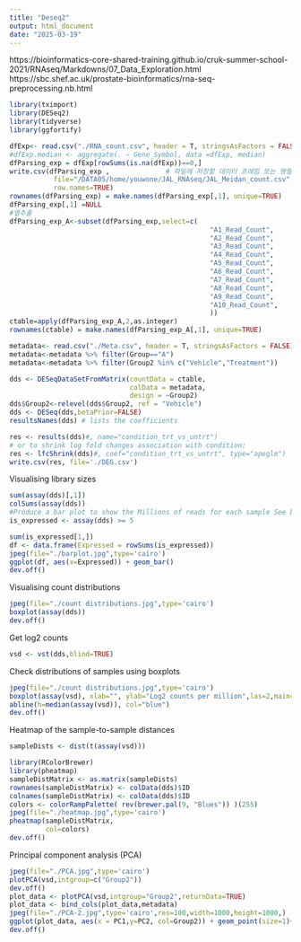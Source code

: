```yaml
---
title: "Deseq2"
output: html_document
date: "2025-03-19"
---
```



https://bioinformatics-core-shared-training.github.io/cruk-summer-school-2021/RNAseq/Markdowns/07_Data_Exploration.html
https://sbc.shef.ac.uk/prostate-bioinformatics/rna-seq-preprocessing.nb.html

```r
library(tximport)
library(DESeq2)
library(tidyverse)
library(ggfortify)
```



```r
dfExp<- read.csv("./RNA_count.csv", header = T, stringsAsFactors = FALSE)
#dfExp.median <- aggregate(. ~ Gene_Symbol, data =dfExp, median)
dfParsing_exp = dfExp[rowSums(is.na(dfExp))==0,]
write.csv(dfParsing_exp ,              # 파일에 저장할 데이터 프레임 또는 행렬
           file="/DATA05/home/youwone/JAL_RNAseq/JAL_Meidan_count.csv",        # 데이터를 저장할 파일명
           row.names=TRUE)
rownames(dfParsing_exp) = make.names(dfParsing_exp[,1], unique=TRUE)
dfParsing_exp[,1] =NULL
#열추출
dfParsing_exp_A<-subset(dfParsing_exp,select=c(
                                                  "A1_Read_Count",
                                                  "A2_Read_Count",
                                                  "A3_Read_Count",
                                                  "A4_Read_Count",
                                                  "A5_Read_Count",
                                                  "A6_Read_Count",
                                                  "A7_Read_Count",
                                                  "A8_Read_Count",
                                                  "A9_Read_Count",
                                                  "A10_Read_Count",
                                                  ))
ctable=apply(dfParsing_exp_A,2,as.integer)
rownames(ctable) = make.names(dfParsing_exp_A[,1], unique=TRUE)

```

```r
metadata<- read.csv("./Meta.csv", header = T, stringsAsFactors = FALSE)
metadata<-metadata %>% filter(Group=="A")
metadata<-metadata %>% filter(Group2 %in% c("Vehicle","Treatment"))
```

```r
dds <- DESeqDataSetFromMatrix(countData = ctable,
                              colData = metadata,
                              design = ~Group2)
dds$Group2<-relevel(dds$Group2, ref = "Vehicle")
dds <- DESeq(dds,betaPrior=FALSE)
resultsNames(dds) # lists the coefficients

res <- results(dds)#, name="condition_trt_vs_untrt")
# or to shrink log fold changes association with condition:
res <- lfcShrink(dds)#, coef="condition_trt_vs_untrt", type="apeglm")
write.csv(res, file='./DEG.csv')
```



Visualising library sizes
```r


sum(assay(dds)[,1])
colSums(assay(dds))
#Produce a bar plot to show the Millions of reads for each sample See below for an example
is_expressed <- assay(dds) >= 5

sum(is_expressed[1,])
df <- data.frame(Expressed = rowSums(is_expressed))
jpeg(file="./barplot.jpg",type='cairo')
ggplot(df, aes(x=Expressed)) + geom_bar()
dev.off()

```
Visualising count distributions
```r
jpeg(file="./count distributions.jpg",type='cairo')
boxplot(assay(dds))
dev.off()
```
Get log2 counts
```r
vsd <- vst(dds,blind=TRUE)
```
Check distributions of samples using boxplots
```r
jpeg(file="./count distributions.jpg",type='cairo')
boxplot(assay(vsd), xlab="", ylab="Log2 counts per million",las=2,main="Normalised Distributions")
abline(h=median(assay(vsd)), col="blue")
dev.off()
```

Heatmap of the sample-to-sample distances
```r
sampleDists <- dist(t(assay(vsd)))

library(RColorBrewer)
library(pheatmap)
sampleDistMatrix <- as.matrix(sampleDists)
rownames(sampleDistMatrix) <- colData(dds)$ID
colnames(sampleDistMatrix) <- colData(dds)$ID
colors <- colorRampPalette( rev(brewer.pal(9, "Blues")) )(255)
jpeg(file="./heatmap.jpg",type='cairo')
pheatmap(sampleDistMatrix,
         col=colors)
dev.off()

```
Principal component analysis (PCA)

```r

jpeg(file="./PCA.jpg",type='cairo')
plotPCA(vsd,intgroup=c("Group2"))
dev.off()
plot_data <- plotPCA(vsd,intgroup="Group2",returnData=TRUE)
plot_data <- bind_cols(plot_data,metadata)
jpeg(file="./PCA-2.jpg",type='cairo',res=100,width=1000,height=1000,)
ggplot(plot_data, aes(x = PC1,y=PC2, col=Group2)) + geom_point(size=1)+geom_text(aes(label = Group1), color = "black")
dev.off()

```





